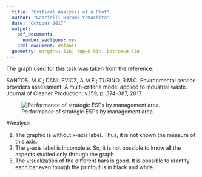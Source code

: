 ---
  title: "Critical Analysis of a Plot"
  author: "Gabrielli Harumi Yamashita"
  date: "October 2017"
  output:
    pdf_document:
      number_sections: yes
    html_document: default
  geometry: margin=1.5in, top=0.5in, bottom=0.5in
---


The graph used for this task was taken from the reference:

SANTOS, M.K.; DANILEVICZ, A.M.F.; TUBINO, R.M.C. Environmental service providers assessment: A multi-criteria model applied to industrial waste. Journal of Cleaner Production, v.159, p. 374-387, 2017.


![Performance of strategic ESPs by management area.](https://ars.els-cdn.com/content/image/1-s2.0-S0959652617309605-egi10M68VQ63VP_lrg.jpg)

#Analysis

1. The graphic is without x-axis label. Thus, it is not known the measure of this axis.
2. The y-axis label is incomplete. So, it is not possible to know all the aspects studied only through the graph.
3. The visualization of the different bars is good. It is possible to identify each bar even though the printout is in black and white.
 
